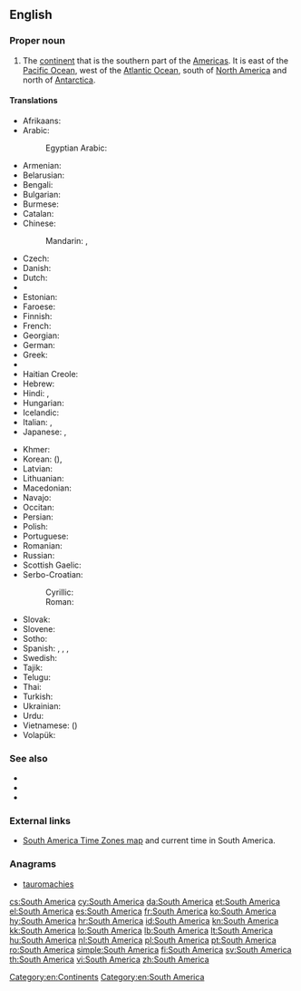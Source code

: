 {{wikipedia}}
==English==

===Proper noun===
{{en-proper noun|head=[[South]] [[America]]}}

# The [[continent]] that is the southern part of the [[Americas]].  It is east of the [[Pacific Ocean]], west of the [[Atlantic Ocean]], south of [[North America]] and north of [[Antarctica]].

====Translations====
{{trans-top|continent that is the southern part of the Americas}}
* Afrikaans: {{t-|af|Suid-Amerika}}
* Arabic: {{t-|ar|أمريكا الجنوبية|f|tr='amrīka al-janūbíyya|sc=Arab}}
*: Egyptian Arabic: {{tø|arz| أمريكا الجنوبية|f|tr=ʔamrika e-ganubeya|sc=Arab}}
* Armenian: {{t+|hy|Հարավային Ամերիկա|tr=Haravayin Amerika}}
* Belarusian: {{t-|be|Паўднёвая Амерыка|f|tr=Paŭdnjóvaja Améryka|sc=Cyrl}}
* Bengali: {{t+|bn|দক্ষিণ আমেরিকা|sc=Beng}}
* Bulgarian: {{t-|bg|Южна Америка|f|tr=Júžna Amérika|sc=Cyrl}}
* Burmese: {{t-|my|တောင်အမေရိက|tr=taung-ămeri.ka.|sc=Mymr}}
* Catalan: {{t-|ca|Amèrica del Sud|f}}
* Chinese:
*: Mandarin: {{t-|cmn|南美|tr=[[Nán Měi]]|sc=Hani}}, {{t-|cmn|南美洲|tr=[[Nán Měizhōu]]|sc=Hani}}
* Czech: {{t+|cs|Jižní Amerika|f}}
* Danish: {{t+|da|Sydamerika}}
* Dutch: {{t+|nl|Zuid-Amerika|n}}
* {{trreq|eo}}
* Estonian: {{t-|et|Lõuna-Ameerika}}
* Faroese: {{t-|fo|Suðuramerika|n}}
* Finnish: {{t+|fi|Etelä-Amerikka}}
* French: {{t+|fr|Amérique du Sud|f}}
* Georgian: {{t-|ka|სამხრეთი ამერიკა|tr=samxret'i amerika|sc=Geor}}
* German: {{t+|de|Südamerika|n}}
* Greek: {{t+|el|Νότια Αμερική|f|tr=Nótia Amerikí}}
* {{trreq|gu}}
* Haitian Creole: {{tø|ht|Amerik disid}}
* Hebrew: {{t-|he|אמריקה הדרומית|sc=Hebr}}
* Hindi: {{t+|hi|दक्षिण अमेरिका|tr=dakṣiṇ amērikā|sc=Deva}}, {{t-|hi|दक्षिण अमरीका|tr=dakṣiṇ amērikā|sc=Deva}}
* Hungarian: {{t+|hu|Dél-Amerika}}
* Icelandic: {{t+|is|Suður-Ameríka|f}}
* Italian: {{t-|it|Sudamerica|f}}, {{t-|it|America del sud|f}}
* Japanese: {{t+|ja|南アメリカ|tr=Minami-Amerika}}, {{t+|ja|南米|tr=なんべい, Nan-Bei}}
{{trans-mid}}
* Khmer: {{t-|km|ទ្វីបអាមេរិកខាងត្បូង|tr=tviip aameirik kʰaang tboong|sc=Khmr}}
* Korean: {{t+|ko|남미|tr=Nammi|sc=Kore}} ({{t+|ko|南美|sc=Kore}}), {{t-|ko|남아메리카|tr=Nam-Amerika|sc=Kore}}
* Latvian: {{t-|lv|Dienvidamerika|f}}
* Lithuanian: {{t+|lt|Pietų Amerika}}
* Macedonian: {{t-|mk|Јужна Америка|f|tr=Júžna Amérika}}
* Navajo: {{tø|nv|Shádiʼááhjí Kéyah dah siʼánígíí}}
* Occitan: {{t+|oc|America del Sud|f}}
* Persian: {{t-|fa|آمریکای جنوبی|tr=Âmrikâ-ye Janubi}}
* Polish: {{t+|pl|Ameryka Południowa}}
* Portuguese: {{t+|pt|América do Sul|f}}
* Romanian: {{t+|ro|America de Sud|f}}
* Russian: {{t+|ru|Южная Америка|f|tr=Júžnaja Amérika}}
* Scottish Gaelic: {{t-|gd|Aimeireaga-a-Deas|f}}
* Serbo-Croatian:
*: Cyrillic: {{t-|sh|Јужна Америка|f|sc=Cyrl}}
*: Roman: {{t-|sh|Južna Amerika|f}}
* Slovak: {{t-|sk|Južná Amerika|f}}
* Slovene: {{t-|sl|Južna Amerika|f}}
* Sotho: {{t-|st|Amerika Borwa}}
* Spanish: {{t+|es|América del Sur|f}}, {{t+|es|Sudamérica|f}}, {{t+|es|Suramérica|f}}, {{t-|es|América Meridional|f}}
* Swedish: {{t+|sv|Sydamerika|n}}
* Tajik: {{t-|tg|Амрикои Ҷанубӣ|tr=Amriko-yi Janubī|sc=Cyrl}}
* Telugu: {{t+|te|దక్షిణ అమెరికా|tr=dakṣiṇa amerikā}}
* Thai: {{t-|th|อเมริกาใต้|tr=àmayrígaa-dtâi|sc=Thai}}
* Turkish: {{t+|tr|Güney Amerika}}
* Ukrainian: {{t-|uk|Південна Америка|f|tr=Pivdénna Améryka|sc=Cyrl}}
* Urdu: {{t-|ur|جنوبی امریکہ}}
* Vietnamese: {{t+|vi|Nam Mỹ}} ({{t-|vi|南美}})
* Volapük: {{t+|vo|Sulüda-Merop}}
{{trans-bottom}}

===See also===
* {{list:continents/en}}
* {{list:countries of South America/en}}
* {{list:territories of South America/en}}

===External links===
* [http://www.worldtimezone.com/time-south-america24.php South America Time Zones map] and current time in South America.

===Anagrams===
* [[tauromachies#English|tauromachies]]

[[Category:en:Continents]]
[[Category:en:South America]]

[[cs:South America]]
[[cy:South America]]
[[da:South America]]
[[et:South America]]
[[el:South America]]
[[es:South America]]
[[fr:South America]]
[[ko:South America]]
[[hy:South America]]
[[hr:South America]]
[[id:South America]]
[[kn:South America]]
[[kk:South America]]
[[lo:South America]]
[[lb:South America]]
[[lt:South America]]
[[hu:South America]]
[[nl:South America]]
[[pl:South America]]
[[pt:South America]]
[[ro:South America]]
[[simple:South America]]
[[fi:South America]]
[[sv:South America]]
[[th:South America]]
[[vi:South America]]
[[zh:South America]]